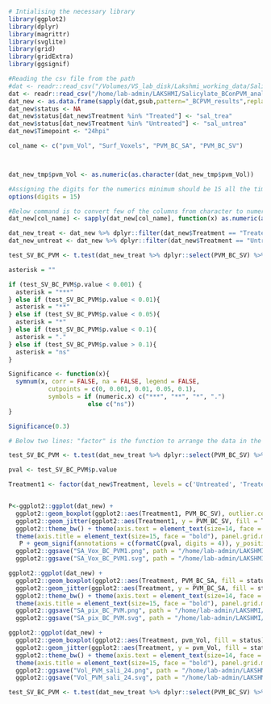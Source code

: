 ```r
# Intialising the necessary library
library(ggplot2)
library(dplyr)
library(magrittr)
library(svglite)
library(grid)
library(gridExtra)
library(ggsignif)
```

```r
#Reading the csv file from the path
#dat <- readr::read_csv("/Volumes/VS_lab_disk/Lakshmi_working_data/Salicylate_BConPVM_analysis/Analysis_PVM_BC/pvm_BC.csv")
dat <- readr::read_csv("/home/lab-admin/LAKSHMI/Salicylate_BConPVM_analysis/Analysis_PVM_BC/pvm_BC.csv")
dat_new <- as.data.frame(sapply(dat,gsub,pattern="_BCPVM_results",replacement=""))
dat_new$status <- NA
dat_new$status[dat_new$Treatment %in% "Treated"] <- "sal_trea"
dat_new$status[dat_new$Treatment %in% "Untreated"] <- "sal_untrea"
dat_new$Timepoint <- "24hpi"

col_name <- c("pvm_Vol", "Surf_Voxels", "PVM_BC_SA", "PVM_BC_SV")



dat_new_tmp$pvm_Vol <- as.numeric(as.character(dat_new_tmp$pvm_Vol))

#Assigning the digits for the numerics minimum should be 15 all the time.
options(digits = 15)

#Below command is to convert few of the columns from character to numeric
dat_new[col_name] <- sapply(dat_new[col_name], function(x) as.numeric(as.character(x))) 

dat_new_treat <- dat_new %>% dplyr::filter(dat_new$Treatment == "Treated")
dat_new_untreat <- dat_new %>% dplyr::filter(dat_new$Treatment == "Untreated")

```

```r
test_SV_BC_PVM <- t.test(dat_new_treat %>% dplyr::select(PVM_BC_SV) %>% as.matrix(), dat_new_untreat %>% dplyr::select(PVM_BC_SV) %>% as.matrix(), alternative = c("two.sided"), paired = FALSE, var.equal = FALSE, conf.level = 0.95)

asterisk = ""

if (test_SV_BC_PVM$p.value < 0.001) {
  asterisk = "***"
} else if (test_SV_BC_PVM$p.value < 0.01){
  asterisk = "**"
} else if (test_SV_BC_PVM$p.value < 0.05){
  asterisk = "*"
} else if (test_SV_BC_PVM$p.value < 0.1){
  asterisk = "."
} else if (test_SV_BC_PVM$p.value > 0.1){
  asterisk = "ns"
}

Significance <- function(x){
  symnum(x, corr = FALSE, na = FALSE, legend = FALSE,
           cutpoints = c(0, 0.001, 0.01, 0.05, 0.1), 
           symbols = if (numeric.x) c("***", "**", "*", ".")
                      else c("ns"))
}

Significance(0.3)
```


```r
# Below two lines: "factor" is the function to arrange the data in the preferred order in the graph

test_SV_BC_PVM <- t.test(dat_new_treat %>% dplyr::select(PVM_BC_SV) %>% as.matrix(), dat_new_untreat %>% dplyr::select(PVM_BC_SV) %>% as.matrix(), alternative = c("two.sided"), paired = FALSE, var.equal = FALSE, conf.level = 0.95)

pval <- test_SV_BC_PVM$p.value

Treatment1 <- factor(dat_new$Treatment, levels = c('Untreated', 'Treated'), ordered = TRUE)


P<-ggplot2::ggplot(dat_new) +
  ggplot2::geom_boxplot(ggplot2::aes(Treatment1, PVM_BC_SV), outlier.color = NA, size = 1.0, alpha = 0.0, width = 0.4, position = position_dodge(width = 0.7), varwidth = F, notch = F, outlier.shape = NA, show.legend = FALSE) +
  ggplot2::geom_jitter(ggplot2::aes(Treatment1, y = PVM_BC_SV, fill = Treatment1), colour = "red", cex = 2.0, alpha = 0.7, position = position_jitterdodge(0.2,0.2,0.7)) + 
  ggplot2::theme_bw() + theme(axis.text = element_text(size=14, face = "bold", colour = "black")) +
  theme(axis.title = element_text(size=15, face = "bold"), panel.grid.major.x = element_blank(), panel.grid.major.y = element_blank(), panel.grid.minor.x = element_blank(), panel.grid.minor.y = element_blank(), legend.position = "none") + ylab("Surface voxels of BC on PVM") + xlab("Salicylate treatment")
   P + geom_signif(annotations = c(formatC(pval, digits = 4)), y_position = c(40), xmin = c(2.0), xmax = c(3.0))
  ggplot2::ggsave("SA_Vox_BC_PVM1.png", path = "/home/lab-admin/LAKSHMI/Salicylate_BConPVM_analysis/Analysis_PVM_BC", width = 8, height = 8, units = "in", dpi = 300) +
  ggplot2::ggsave("SA_Vox_BC_PVM1.svg", path = "/home/lab-admin/LAKSHMI/Salicylate_BConPVM_analysis/Analysis_PVM_BC/", width = 8, height = 8, units = "in", dpi = 300)
```

```r

ggplot2::ggplot(dat_new) +
  ggplot2::geom_boxplot(ggplot2::aes(Treatment, PVM_BC_SA, fill = status), outlier.color = NA, alpha = 0.2, width = 0.5, position = position_dodge(width = 0.7), varwidth = F, notch = F) +
  ggplot2::geom_jitter(ggplot2::aes(Treatment, y = PVM_BC_SA, fill = status, color = status), cex = 2.0, alpha = 1.0, position = position_jitterdodge(0.2,0.2,0.7)) + 
  ggplot2::theme_bw() + theme(axis.text = element_text(size=14, face = "bold", colour = "black")) +
  theme(axis.title = element_text(size=15, face = "bold"), panel.grid.major.x = element_blank(), panel.grid.major.y = element_blank(), panel.grid.minor.x = element_blank(), panel.grid.minor.y = element_blank()) + ylab("Surface area (pixels) of BC on PVM") + xlab("Salicylate treatment") +
  ggplot2::ggsave("SA_pix_BC_PVM.png", path = "/home/lab-admin/LAKSHMI/Salicylate_BConPVM_analysis/Analysis_PVM_BC", width = 8, height = 8, units = "in", dpi = 300) +
  ggplot2::ggsave("SA_pix_BC_PVM.svg", path = "/home/lab-admin/LAKSHMI/Salicylate_BConPVM_analysis/Analysis_PVM_BC/", width = 8, height = 8, units = "in", dpi = 300)
```

```r

ggplot2::ggplot(dat_new) +
  ggplot2::geom_boxplot(ggplot2::aes(Treatment, pvm_Vol, fill = status), outlier.color = NA, alpha = 0.2, width = 0.5, position = position_dodge(width = 0.7), varwidth = F, notch = F) +
  ggplot2::geom_jitter(ggplot2::aes(Treatment, y = pvm_Vol, fill = status, color = status), cex = 2.0, alpha = 1.0, position = position_jitterdodge(0.2,0.2,0.7)) + 
  ggplot2::theme_bw() + theme(axis.text = element_text(size=14, face = "bold", colour = "black")) +
  theme(axis.title = element_text(size=15, face = "bold"), panel.grid.major.x = element_blank(), panel.grid.major.y = element_blank(), panel.grid.minor.x = element_blank(), panel.grid.minor.y = element_blank()) + ylab("Volume of PVM (micron^3)") + xlab("Salicylate treatment") +
  ggplot2::ggsave("Vol_PVM_sali_24.png", path = "/home/lab-admin/LAKSHMI/Salicylate_BConPVM_analysis/Analysis_PVM_BC", width = 8, height = 8, units = "in", dpi = 300) +
  ggplot2::ggsave("Vol_PVM_sali_24.svg", path = "/home/lab-admin/LAKSHMI/Salicylate_BConPVM_analysis/Analysis_PVM_BC/", width = 8, height = 8, units = "in", dpi = 300)
```

```r

test_SV_BC_PVM <- t.test(dat_new_treat %>% dplyr::select(PVM_BC_SV) %>% as.matrix(), dat_new_untreat %>% dplyr::select(PVM_BC_SV) %>% as.matrix(), alternative = c("two.sided"), paired = FALSE, var.equal = FALSE, conf.level = 0.95)
```
